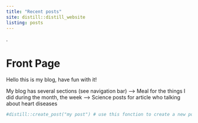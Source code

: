 ```yaml
---
title: "Recent posts"
site: distill::distill_website
listing: posts
---
```

  
.  
  
# Front Page
Hello this is my blog, have fun with it!
  
My blog has several sections (see navigation bar)
--> Meal for the things I did during the month, the week
--> Science posts for article who talking about heart diseases
  
  
```r
#distill::create_post("my post") # use this fonction to create a new post
```

